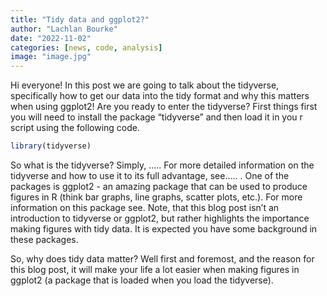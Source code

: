 ```yaml
---
title: "Tidy data and ggplot2?"
author: "Lachlan Bourke"
date: "2022-11-02"
categories: [news, code, analysis]
image: "image.jpg"
---
```


Hi everyone! In this post we are going to talk about the tidyverse, specifically how to get our data into the tidy format and why this matters when using ggplot2! Are you ready to enter the tidyverse? First things first you will need to install the package "tidyverse" and then load it in you r script using the following code.

```r
library(tidyverse)
```

So what is the tidyverse? Simply, ..... For more detailed information on the tidyverse and how to use it to its full advantage, see..... . One of the packages is ggplot2 - an amazing package that can be used to produce figures in R (think bar graphs, line graphs, scatter plots, etc.). For more information on this package see. Note, that this blog post isn't an introduction to tidyverse or ggplot2, but rather highlights the importance making figures with tidy data. It is expected you have some background in these packages.

So, why does tidy data matter? Well first and foremost, and the reason for this blog post, it will make your life a lot easier when making figures in ggplot2 (a package that is loaded when you load the tidyverse).

```r


```
